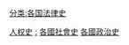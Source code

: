 {{Categories by country|nocat}}
{{Portal|人權|歷史}}

[[Category:人权史|]]
[[Category:各国人权|:]]
[[Category:各國社會史|]]
[[Category:各國政治史|]]
[[分类:各国法律史|分类:各国法律史]]